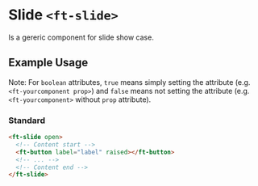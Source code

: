 
<Meta title="Firstech UI/Component/Slide/Doc" />

<style>{`

`}</style>

# Slide `<ft-slide>`

Is a gereric component for slide show case.

## Example Usage

Note: For `boolean` attributes, `true` means simply setting the attribute (e.g. `<ft-yourcomponent prop>`) and `false` means not setting the attribute (e.g. `<ft-yourcomponent>` without `prop` attribute).

### Standard

```html
<ft-slide open>
  <!-- Content start -->
  <ft-button label="label" raised></ft-button>
  <!-- ... -->
  <!-- Content end -->
</ft-slide>
```

<!-- The usage of this "Component" is intentional to enable react-syntax-highlighter's own highlighter

  return <SyntaxHighlighter />;
};
-->

<!-- [Go to specific documentation page](?path=/docs/firstech-ui-component-icon--icon)

<Source id="firstech-ui-component-navigation--default"></Source> -->

